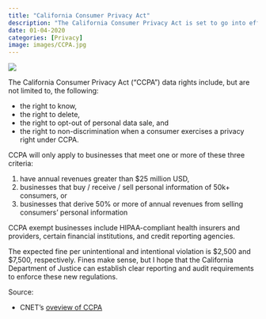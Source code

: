 ```yaml
---
title: "California Consumer Privacy Act"
description: "The California Consumer Privacy Act is set to go into effect on January 1, 2020. The CCPA, similar in nature to GDPR, will provide California residents with new consumer data rights."
date: 01-04-2020
categories: [Privacy]
image: images/CCPA.jpg
---
```


![](./images/CCPA.jpg)

The California Consumer Privacy Act ("CCPA") data rights include, but are not limited to, the following:

-   the right to know,
-   the right to delete,
-   the right to opt-out of personal data sale, and
-   the right to non-discrimination when a consumer exercises a privacy right under CCPA.

CCPA will only apply to businesses that meet one or more of these three criteria:

1)  have annual revenues greater than \$25 million USD,
2)  businesses that buy / receive / sell personal information of 50k+ consumers, or
3)  businesses that derive 50% or more of annual revenues from selling consumers' personal information

CCPA exempt businesses include HIPAA-compliant health insurers and providers, certain financial institutions, and credit reporting agencies.

The expected fine per unintentional and intentional violation is \$2,500 and \$7,500, respectively. Fines make sense, but I hope that the California Department of Justice can establish clear reporting and audit requirements to enforce these new regulations.

Source:

-   CNET's [oveview of CCPA](https://www.cnet.com/news/ccpa-is-here-californias-privacy-law-gives-you-new-rights/)
